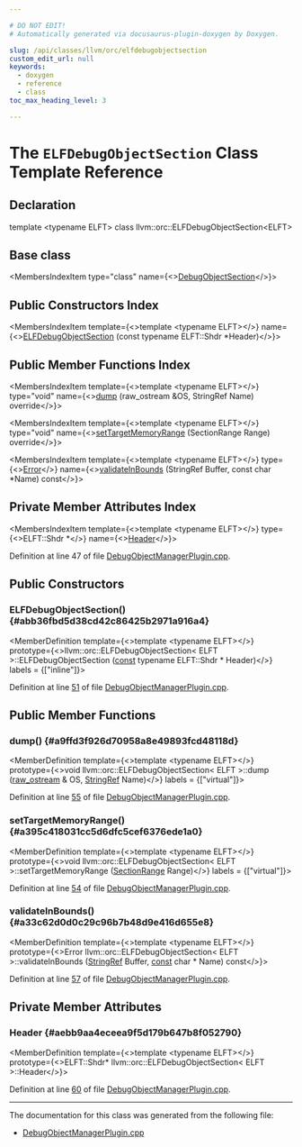 ```yaml
---

# DO NOT EDIT!
# Automatically generated via docusaurus-plugin-doxygen by Doxygen.

slug: /api/classes/llvm/orc/elfdebugobjectsection
custom_edit_url: null
keywords:
  - doxygen
  - reference
  - class
toc_max_heading_level: 3

---
```





# The `ELFDebugObjectSection` Class Template Reference

<DoxygenPage pluginConfig={pluginConfig}>



## Declaration

<CodeBlock>template &lt;typename ELFT&gt;
class llvm::orc::ELFDebugObjectSection&lt;ELFT&gt;</CodeBlock>

## Base class

<MembersIndex>

<MembersIndexItem
  type="class"
  name={<><a href="/docs/api/classes/llvm/orc/debugobjectsection">DebugObjectSection</a></>}>
</MembersIndexItem>

</MembersIndex>

## Public Constructors Index

<MembersIndex>

<MembersIndexItem
  template={<>template &lt;typename ELFT&gt;</>}
  name={<><a href="#abb36fbd5d38cd42c86425b2971a916a4">ELFDebugObjectSection</a> (const typename ELFT::Shdr &#42;Header)</>}>
</MembersIndexItem>

</MembersIndex>

## Public Member Functions Index

<MembersIndex>

<MembersIndexItem
  template={<>template &lt;typename ELFT&gt;</>}
  type="void"
  name={<><a href="#a9ffd3f926d70958a8e49893fcd48118d">dump</a> (raw&#95;ostream &amp;OS, StringRef Name) override</>}>
</MembersIndexItem>

<MembersIndexItem
  template={<>template &lt;typename ELFT&gt;</>}
  type="void"
  name={<><a href="#a395c418031cc5d6dfc5cef6376ede1a0">setTargetMemoryRange</a> (SectionRange Range) override</>}>
</MembersIndexItem>

<MembersIndexItem
  template={<>template &lt;typename ELFT&gt;</>}
  type={<><a href="/docs/api/classes/llvm/error">Error</a></>}
  name={<><a href="#a33c62d0d0c29c96b7b48d9e416d655e8">validateInBounds</a> (StringRef Buffer, const char &#42;Name) const</>}>
</MembersIndexItem>

</MembersIndex>

## Private Member Attributes Index

<MembersIndex>

<MembersIndexItem
  template={<>template &lt;typename ELFT&gt;</>}
  type={<>ELFT::Shdr &#42;</>}
  name={<><a href="#aebb9aa4eceea9f5d179b647b8f052790">Header</a></>}>
</MembersIndexItem>

</MembersIndex>


Definition at line 47 of file <a href="/docs/api/files/lib/lib/executionengine/lib/executionengine/orc/debugobjectmanagerplugin-cpp">DebugObjectManagerPlugin.cpp</a>.

<SectionDefinition>

## Public Constructors

### ELFDebugObjectSection() {#abb36fbd5d38cd42c86425b2971a916a4}

<MemberDefinition
  template={<>template &lt;typename ELFT&gt;</>}
  prototype={<>llvm::orc::ELFDebugObjectSection&lt; ELFT &gt;::ELFDebugObjectSection (<a href="/docs/api/files/lib/lib/target/lib/target/aarch64/aarch64promoteconstant-cpp/#a90f8350fecae261c25be85d38b451bff">const</a> typename ELFT::Shdr &#42; Header)</>}
  labels = {["inline"]}>

Definition at line <a href="/docs/api/files/lib/lib/executionengine/lib/executionengine/orc/debugobjectmanagerplugin-cpp/#l00051">51</a> of file <a href="/docs/api/files/lib/lib/executionengine/lib/executionengine/orc/debugobjectmanagerplugin-cpp">DebugObjectManagerPlugin.cpp</a>.
</MemberDefinition>

</SectionDefinition>

<SectionDefinition>

## Public Member Functions

### dump() {#a9ffd3f926d70958a8e49893fcd48118d}

<MemberDefinition
  template={<>template &lt;typename ELFT&gt;</>}
  prototype={<>void llvm::orc::ELFDebugObjectSection&lt; ELFT &gt;::dump (<a href="/docs/api/classes/llvm/raw-ostream">raw&#95;ostream</a> &amp; OS, <a href="/docs/api/classes/llvm/stringref">StringRef</a> Name)</>}
  labels = {["virtual"]}>

Definition at line <a href="/docs/api/files/lib/lib/executionengine/lib/executionengine/orc/debugobjectmanagerplugin-cpp/#l00055">55</a> of file <a href="/docs/api/files/lib/lib/executionengine/lib/executionengine/orc/debugobjectmanagerplugin-cpp">DebugObjectManagerPlugin.cpp</a>.
</MemberDefinition>

### setTargetMemoryRange() {#a395c418031cc5d6dfc5cef6376ede1a0}

<MemberDefinition
  template={<>template &lt;typename ELFT&gt;</>}
  prototype={<>void llvm::orc::ELFDebugObjectSection&lt; ELFT &gt;::setTargetMemoryRange (<a href="/docs/api/classes/llvm/jitlink/sectionrange">SectionRange</a> Range)</>}
  labels = {["virtual"]}>

Definition at line <a href="/docs/api/files/lib/lib/executionengine/lib/executionengine/orc/debugobjectmanagerplugin-cpp/#l00054">54</a> of file <a href="/docs/api/files/lib/lib/executionengine/lib/executionengine/orc/debugobjectmanagerplugin-cpp">DebugObjectManagerPlugin.cpp</a>.
</MemberDefinition>

### validateInBounds() {#a33c62d0d0c29c96b7b48d9e416d655e8}

<MemberDefinition
  template={<>template &lt;typename ELFT&gt;</>}
  prototype={<>Error llvm::orc::ELFDebugObjectSection&lt; ELFT &gt;::validateInBounds (<a href="/docs/api/classes/llvm/stringref">StringRef</a> Buffer, <a href="/docs/api/files/lib/lib/target/lib/target/aarch64/aarch64promoteconstant-cpp/#a90f8350fecae261c25be85d38b451bff">const</a> char &#42; Name) const</>}>

Definition at line <a href="/docs/api/files/lib/lib/executionengine/lib/executionengine/orc/debugobjectmanagerplugin-cpp/#l00057">57</a> of file <a href="/docs/api/files/lib/lib/executionengine/lib/executionengine/orc/debugobjectmanagerplugin-cpp">DebugObjectManagerPlugin.cpp</a>.
</MemberDefinition>

</SectionDefinition>

<SectionDefinition>

## Private Member Attributes

### Header {#aebb9aa4eceea9f5d179b647b8f052790}

<MemberDefinition
  template={<>template &lt;typename ELFT&gt;</>}
  prototype={<>ELFT::Shdr&#42; llvm::orc::ELFDebugObjectSection&lt; ELFT &gt;::Header</>}>

Definition at line <a href="/docs/api/files/lib/lib/executionengine/lib/executionengine/orc/debugobjectmanagerplugin-cpp/#l00060">60</a> of file <a href="/docs/api/files/lib/lib/executionengine/lib/executionengine/orc/debugobjectmanagerplugin-cpp">DebugObjectManagerPlugin.cpp</a>.
</MemberDefinition>

</SectionDefinition>

<hr/>

The documentation for this class was generated from the following file:

<ul>
<li><a href="/docs/api/files/lib/lib/executionengine/lib/executionengine/orc/debugobjectmanagerplugin-cpp">DebugObjectManagerPlugin.cpp</a></li>
</ul>

</DoxygenPage>

